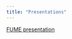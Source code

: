 ```yaml
---
title: "Presentations"
---
```

[FUME presentation](https://olayabucaro.quarto.pub/population-projection-model-for-fume/)

